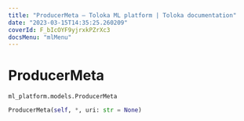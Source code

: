 ```yaml
---
title: "ProducerMeta — Toloka ML platform | Toloka documentation"
date: "2023-03-15T14:35:25.260209"
coverId: F_bIcOYF9yjrxkPZrXc3
docsMenu: "mlMenu"
---
```


# ProducerMeta

`ml_platform.models.ProducerMeta`

```python
ProducerMeta(self, *, uri: str = None)
```